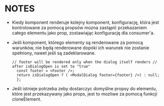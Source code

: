 # NOTES

- Kiedy komponent renderuje kolejny komponent, konfigurację, która jest kontrolowane za pomocą propsów mozna zastąpić przekazaniem całego elementu jako prop, zostawiając konfigurację dla consumer'a.

- Jeśli komponent, którego elementy są renderowane za pomocą warunków, nie będą renderowane dopóki ich warunek nie zostanie spełniony, nawet jeśli są zadeklarowane.

  ```tsx const App = () => {
  // footer will be rendered only when the dialog itself renders // after isDialogOpen is set to "true"
    const footer = <Footer />;
    return isDialogOpen ? ( <ModalDialog footer={footer} />) : null;
    };
  ```

- Jeśli istnieje potrzeba zeby dostarczyc domyślne propsy do elementu, które jest przekazywany jako props, jest to mozliwe za pomocą funkcji cloneElement.
